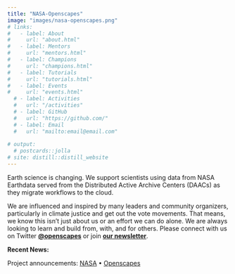 ```yaml
---
title: "NASA-Openscapes"
image: "images/nasa-openscapes.png"
# links:
#   - label: About
#     url: "about.html"
#   - label: Mentors
#     url: "mentors.html"
#   - label: Champions
#     url: "champions.html"
#   - label: Tutorials
#     url: "tutorials.html"
#   - label: Events
#     url: "events.html"    
  # - label: Activities
  #   url: "/activities"
  # - label: GitHub
  #   url: "https://github.com/"
  # - label: Email
  #   url: "mailto:email@email.com"
  
# output:
  # postcards::jolla
# site: distill::distill_website
---
```


Earth science is changing. We support scientists using data from NASA Earthdata served from the Distributed Active Archive Centers (DAACs) as they migrate workflows to the cloud.

We are influenced and inspired by many leaders and community organizers, particularly in climate justice and get out the vote movements. That means, we know this isn't just about us or an effort we can do alone. We are always looking to learn and build from, with, and for others. Please connect with us on Twitter [**\@openscapes**](https://twitter.com/openscapes) or join [**our newsletter**](https://docs.google.com/forms/d/e/1FAIpQLSdgVXRp3V-w94GPWkR31RUfyBl37EphdQSlCOcnyeNlf8OLWw/viewform).

**Recent News:**

Project announcements: [NASA](https://earthdata.nasa.gov/learn/openscapes) • [Openscapes](https://www.openscapes.org/blog/2021/03/10/nasa-announcement/)
